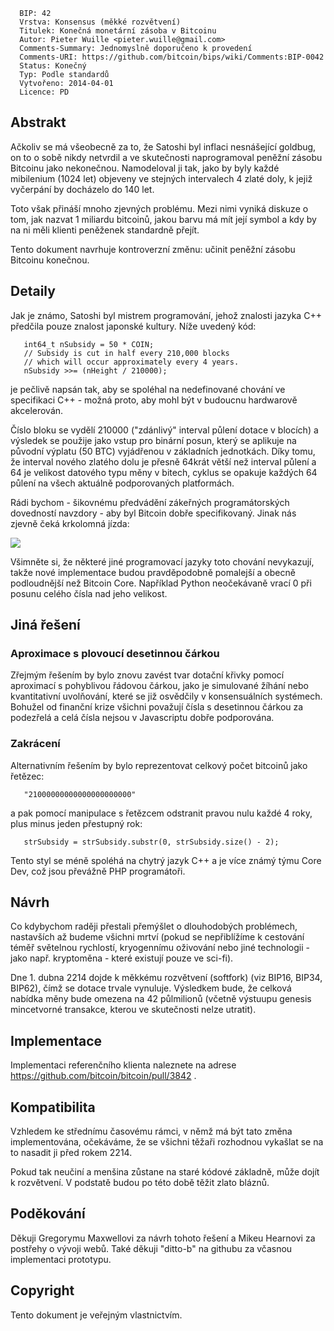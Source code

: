<pre>
  BIP: 42
  Vrstva: Konsensus (měkké rozvětvení)
  Titulek: Konečná monetární zásoba v Bitcoinu
  Autor: Pieter Wuille <pieter.wuille@gmail.com>
  Comments-Summary: Jednomyslně doporučeno k provedení
  Comments-URI: https://github.com/bitcoin/bips/wiki/Comments:BIP-0042
  Status: Konečný
  Typ: Podle standardů
  Vytvořeno: 2014-04-01
  Licence: PD
</pre>

==Abstrakt==

Ačkoliv se má všeobecně za to, že Satoshi byl inflaci nesnášející goldbug, on to o sobě nikdy netvrdil a ve skutečnosti naprogramoval peněžní zásobu Bitcoinu jako nekonečnou. Namodeloval ji tak, jako by byly každé mibilenium (1024 let) objeveny ve stejných intervalech 4 zlaté doly, k jejiž vyčerpání by docházelo do 140 let. 

Toto však přináší mnoho zjevných problému. Mezi nimi vyniká diskuze o tom, jak nazvat 1 miliardu bitcoinů, jakou barvu má mít její symbol a kdy by na ni měli klienti peněženek standardně přejít.

Tento dokument navrhuje kontroverzní změnu: učinit peněžní zásobu Bitcoinu konečnou.

==Detaily==

Jak je známo, Satoshi byl mistrem programování, jehož znalosti jazyka C++ předčila pouze znalost japonské kultury. Níže uvedený kód:

    int64_t nSubsidy = 50 * COIN;
    // Subsidy is cut in half every 210,000 blocks
    // which will occur approximately every 4 years.
    nSubsidy >>= (nHeight / 210000);

je pečlivě napsán tak, aby se spoléhal na nedefinované chování ve specifikaci C++ - možná proto, aby mohl být v budoucnu hardwarově akcelerován.

Číslo bloku se vydělí 210000 ("zdánlivý" interval půlení dotace v blocích) a výsledek se použije jako vstup pro binární posun, který se aplikuje na původní výplatu (50 BTC) vyjádřenou v základních jednotkách. Díky tomu, že interval nového zlatého dolu je přesně 64krát větší než interval půlení a 64 je velikost datového typu měny v bitech, cyklus se opakuje každých 64 půlení na všech aktuálně podporovaných platformách.

Rádi bychom - šikovnému předvádění zákeřných programátorských dovedností navzdory - aby byl Bitcoin dobře specifikovaný. Jinak nás zjevně čeká krkolomná jízda:

<img src="bip-0042/inflation.png"></img>

Všimněte si, že některé jiné programovací jazyky toto chování nevykazují, takže nové implementace budou pravděpodobně pomalejší a obecně podloudnější než Bitcoin Core. Například Python neočekávaně vrací 0 při posunu celého čísla nad jeho velikost.

==Jiná řešení==

===Aproximace s plovoucí desetinnou čárkou===

Zřejmým řešením by bylo znovu zavést tvar dotační křivky pomocí aproximací s pohyblivou řádovou čárkou, jako je simulované žíhání nebo kvantitativní uvolňování, které se již osvědčily v konsensuálních systémech. Bohužel od finanční krize všichni považují čísla s desetinnou čárkou za podezřelá a celá čísla nejsou v Javascriptu dobře podporována. 

===Zakrácení===

Alternativním řešením by bylo reprezentovat celkový počet bitcoinů jako řetězec:

    "21000000000000000000000"

a pak pomocí manipulace s řetězcem odstranit pravou nulu každé 4 roky, plus minus jeden přestupný rok:

    strSubsidy = strSubsidy.substr(0, strSubsidy.size() - 2);

Tento styl se méně spoléhá na chytrý jazyk C++ a je více známý týmu Core Dev, což jsou převážně PHP programátoři.

==Návrh==

Co kdybychom raději přestali přemýšlet o dlouhodobých problémech, nastavších až budeme všichni mrtví (pokud se nepřiblížíme k cestování téměř světelnou rychlostí, kryogennímu oživování nebo jiné technologii - jako např. kryptoměna - které existují pouze ve sci-fi).

Dne 1. dubna 2214 dojde k měkkému rozvětvení (softfork) (viz BIP16, BIP34, BIP62), čímž se dotace trvale vynuluje. Výsledkem bude, že celková nabídka měny bude omezena na 42 půlmilionů (včetně výstuupu genesis mincetvorné transakce, kterou ve skutečnosti nelze utratit).

==Implementace==

Implementaci referenčního klienta naleznete na adrese https://github.com/bitcoin/bitcoin/pull/3842 .

==Kompatibilita==

Vzhledem ke střednímu časovému rámci, v němž má být tato změna implementována, očekáváme, že se všichni těžaři rozhodnou vykašlat se na to nasadit ji před rokem 2214.

Pokud tak neučiní a menšina zůstane na staré kódové základně, může dojít k rozvětvení. V podstatě budou po této době těžit zlato bláznů.

==Poděkování==

Děkuji Gregorymu Maxwellovi za návrh tohoto řešení a Mikeu Hearnovi za postřehy o vývoji webů. Také děkuji "ditto-b" na githubu za včasnou implementaci prototypu.

==Copyright==

Tento dokument je veřejným vlastnictvím. 
